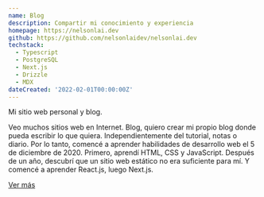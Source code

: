 ```yaml
---
name: Blog
description: Compartir mi conocimiento y experiencia
homepage: https://nelsonlai.dev
github: https://github.com/nelsonlaidev/nelsonlai.dev
techstack:
  - Typescript
  - PostgreSQL
  - Next.js
  - Drizzle
  - MDX
dateCreated: '2022-02-01T00:00:00Z'
---
```


Mi sitio web personal y blog.

Veo muchos sitios web en Internet. Blog, quiero crear mi propio blog donde pueda escribir lo que quiera. Independientemente del tutorial, notas o diario. Por lo tanto, comencé a aprender habilidades de desarrollo web el 5 de diciembre de 2020. Primero, aprendí HTML, CSS y JavaScript. Después de un año, descubrí que un sitio web estático no era suficiente para mí. Y comencé a aprender React.js, luego Next.js.

[Ver más](/about)